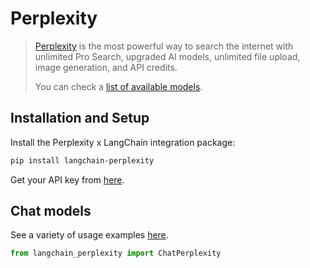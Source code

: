 # Perplexity

>[Perplexity](https://www.perplexity.ai/pro) is the most powerful way to search
> the internet with unlimited Pro Search, upgraded AI models, unlimited file upload,
> image generation, and API credits.
>
> You can check a [list of available models](https://docs.perplexity.ai/docs/model-cards).

## Installation and Setup

Install the Perplexity x LangChain integration package:

```bash
pip install langchain-perplexity
````

Get your API key from [here](https://docs.perplexity.ai/docs/getting-started).

## Chat models

See a variety of usage examples [here](/oss/integrations/chat/perplexity).

```python
from langchain_perplexity import ChatPerplexity
```
